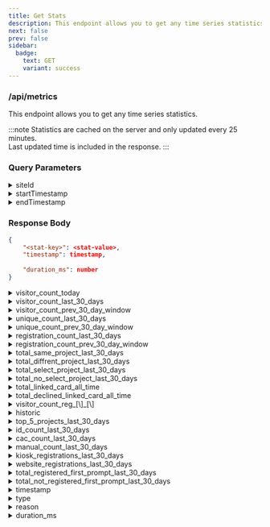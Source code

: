 ```yaml
---
title: Get Stats
description: This endpoint allows you to get any time series statistics.
next: false
prev: false
sidebar:
  badge:
    text: GET
    variant: success
---
```





### <Badge text="GET" variant="success" size="large"/> /api/metrics
This endpoint allows you to get any time series statistics.

:::note
Statistics are cached on the server and only updated every 25 minutes.<br/>
Last updated time is included in the response.
:::


### Query Parameters
<details>
    <summary>siteId</summary>
    ID of the subsite to filter announcements by.  Default is "main".
</details>
<details>
    <summary>startTimestamp</summary>
    Unix Epoch format (millis).  This is **earliest** timestamp to return.
</details>
<details>
    <summary>endTimestamp</summary>
    Unix Epoch format (millis).  This is **latest** timestamp to return.<br/>
    Default is the current time.
</details>


### Response Body
```json
{
    "<stat-key>": <stat-value>,
    "timestamp": timestamp,
    
    "duration_ms": number
}
```
<details>
    <summary>visitor_count_today</summary>
    How many total visitors signed in to the system today.<br/>
    This includes duplicate visitors if they entered, exited, and entered again.<br/>
    This endpoint does not provide a daily unique visitor count.
</details>
<details>
    <summary>visitor_count_last_30_days</summary>
    How many total visitors signed in to the system in the last 30 days.<br/>
    This includes duplicate visitors if they entered, exited, and entered again.<br/>
    See `unique_count_last_30_day` for unique visitors.
</details>
<details>
    <summary>visitor_count_prev_30_day_window</summary>
    How many total visitors signed in to the system 60-30 days ago. (previous period)<br/>
    This includes duplicate visitors if they entered, exited, and entered again.<br/>
    See `unique_count_prev_30_day_window` for unique visitors.
</details>

<details>
    <summary>unique_count_last_30_days</summary>
    How many unique visitors signed in to the system in the last 30 days.
</details>
<details>
    <summary>unique_count_prev_30_day_window</summary>
    How many unique visitors signed in to the system 60-30 days ago. (previous period)
</details>

<details>
    <summary>registration_count_last_30_days</summary>
    How many registration form responses were submitted in the last 30 days.
</details>
<details>
    <summary>registration_count_prev_30_day_window</summary>
    How many registration form responses were submitted 60-30 days ago. (previous period)
</details>

<details>
    <summary>total_same_project_last_30_days</summary>
    How many visitors selected the same project as their last visit in the last 30 days.
</details>
<details>
    <summary>total_diffrent_project_last_30_days</summary>
    How many visitors selected a different project than their last visit in the last 30 days.
</details>
<details>
    <summary>total_select_project_last_30_days</summary>
    How many visitors selected a project in the last 30 days.
</details>
<details>
    <summary>total_no_select_project_last_30_days</summary>
    How many visitors did not select a project and ignored the prompt in the last 30 days.
</details>
<details>
    <summary>total_linked_card_all_time</summary>
    How many plastic access cards have been linked to the system all time.
</details>
<details>
    <summary>total_declined_linked_card_all_time</summary>
    How many users have declined the offer for a plastic access card all time.
</details>
<details>
    <summary>visitor_count_reg_[\<field-id>]_[\<field-value>]</summary>
    How many visitors selected the given field value in the last 30 days.<br/>
    `<field-id>` is the ID of the custom registration field.<br/>
    `<field-value>` is the value the user selected.
</details>

<details>
    <summary>historic</summary>
    Array of historic visitor counts for the last 30 days.

    ```json
    [
        {
            "timestamp": timestamp,
            "visitor_count": number
        },
        {...}
    ]
    ```

    <details>
        <summary>timestamp</summary>
        Unix Epoch format (millis). This is the day when the visitor count was recorded.
    </details>
    <details>
        <summary>visitor_count</summary>
        How many visitors signed in this day.
    </details>

</details>

<details>
    <summary>top_5_projects_last_30_days</summary>
    Array of the top 5 projects visitors used in the last 30 days.

    ```json
    [
        {
            "name": string,
            "visitor_count": number,
            "unique_visitors": number
        },
        {...}
    ]
    ```

    <details>
        <summary>name</summary>
        Name of the project.
    </details>
    <details>
        <summary>visitor_count</summary>
        How many visitors selected this project in the last 30 days.
    </details>
    <details>
        <summary>unique_visitors</summary>
        How many unique visitors selected this project in the last 30 days.
    </details>

</details>

<details>
    <summary>id_count_last_30_days</summary>
    How many visitors signed in with a plastic access card in the last 30 days.
    :::note
    This feature may not be enabled for your system.
    :::
</details>
<details>
    <summary>cac_count_last_30_days</summary>
    How many visitors signed in with a military ID card in the last 30 days.<br/>
</details>
<details>
    <summary>manual_count_last_30_days</summary>
    How many visitors signed in manually in the last 30 days.
</details>
<details>
    <summary>kiosk_registrations_last_30_days</summary>
    How many visitors registered through the kiosk in the last 30 days.
</details>
<details>
    <summary>website_registrations_last_30_days</summary>
    How many visitors registered through the website in the last 30 days.
</details>
<details>
    <summary>total_registered_first_prompt_last_30_days</summary>
    How many visitors registered on the kiosk immediately after we asked in the last 30 days.
</details>
<details>
    <summary>total_not_registered_first_prompt_last_30_days</summary>
    How many visitors ignored the first kiosk prompt in the last 30 days.
</details>


<details>
    <summary>timestamp</summary>
    Unix Epoch format (millis). This is the time when the statistics were last updated.
</details>
<details>
    <summary>type <Badge text="Internal" variant="caution"/></summary>
    How the data was saved in the cache.<br/>
    `create` - New rows were created.<br/>
    `update` - Existing rows were updated.<br/>
    `reuse` - No change - rows read from cache.
</details>
<details>
    <summary>reason <Badge text="Internal" variant="caution"/></summary>
    Reason for the update.<br/>
    `most recent yesterday` - The most recent statistic was updated yesterday.<br/>
    `most recent older than 25 min` - The most recent statistic was updated more than 25 minutes ago.<br/>
    `within cooldown` - No update - the data was read from the cache.
</details>
<details>
    <summary>duration_ms</summary>
    How long the update took in milliseconds.
</details>